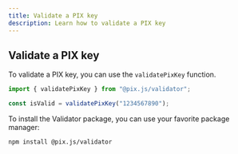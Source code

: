 ```yaml
---
title: Validate a PIX key
description: Learn how to validate a PIX key
---
```


## Validate a PIX key

To validate a PIX key, you can use the `validatePixKey` function.

```ts
import { validatePixKey } from "@pix.js/validator";

const isValid = validatePixKey("1234567890");
```

To install the Validator package, you can use your favorite package manager:

```bash
npm install @pix.js/validator
```
